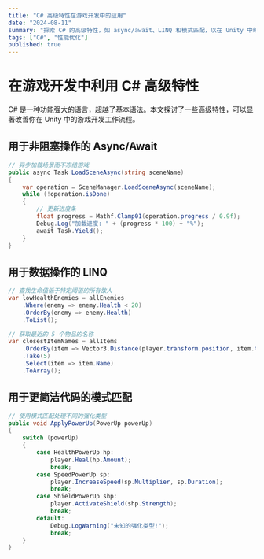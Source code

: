 ```yaml
---
title: "C# 高级特性在游戏开发中的应用"
date: "2024-08-11"
summary: "探索 C# 的高级特性，如 async/await、LINQ 和模式匹配，以在 Unity 中编写更简洁、高效的代码。"
tags: ["C#", "性能优化"]
published: true
---
```


# 在游戏开发中利用 C# 高级特性

C# 是一种功能强大的语言，超越了基本语法。本文探讨了一些高级特性，可以显著改善你在 Unity 中的游戏开发工作流程。

## 用于非阻塞操作的 Async/Await

```csharp
// 异步加载场景而不冻结游戏
public async Task LoadSceneAsync(string sceneName)
{
    var operation = SceneManager.LoadSceneAsync(sceneName);
    while (!operation.isDone)
    {
        // 更新进度条
        float progress = Mathf.Clamp01(operation.progress / 0.9f);
        Debug.Log("加载进度: " + (progress * 100) + "%");
        await Task.Yield();
    }
}
```

## 用于数据操作的 LINQ

```csharp
// 查找生命值低于特定阈值的所有敌人
var lowHealthEnemies = allEnemies
    .Where(enemy => enemy.Health < 20)
    .OrderBy(enemy => enemy.Health)
    .ToList();

// 获取最近的 5 个物品的名称
var closestItemNames = allItems
    .OrderBy(item => Vector3.Distance(player.transform.position, item.transform.position))
    .Take(5)
    .Select(item => item.Name)
    .ToArray();
```

## 用于更简洁代码的模式匹配

```csharp
// 使用模式匹配处理不同的强化类型
public void ApplyPowerUp(PowerUp powerUp)
{
    switch (powerUp)
    {
        case HealthPowerUp hp:
            player.Heal(hp.Amount);
            break;
        case SpeedPowerUp sp:
            player.IncreaseSpeed(sp.Multiplier, sp.Duration);
            break;
        case ShieldPowerUp shp:
            player.ActivateShield(shp.Strength);
            break;
        default:
            Debug.LogWarning("未知的强化类型!");
            break;
    }
}
```